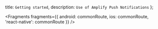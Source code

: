   title: `Getting started`,
  description: `Use of Amplify Push Notifications`
};


<Fragments
  fragments={{
    android: commonRoute,
    ios: commonRoute,
    'react-native': commonRoute
  }}
/>
